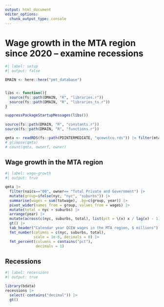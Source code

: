 ```yaml
---
output: html_document
editor_options:
  chunk_output_type: console
---
```


# Wage growth in the MTA region since 2020 -- examine recessions

```r
#| label: setup
#| output: false

DMAIN <- here::here("pmt_database")


libs <- function(){
  source(fs::path(DMAIN, "R", "libraries.r"))
  source(fs::path(DMAIN, "R", "libraries_ts.r"))
}

suppressPackageStartupMessages(libs())
  
source(fs::path(DMAIN, "R", "constants.r"))
source(fs::path(DMAIN, "R", "functions.r"))

qmta <- readRDS(fs::path(PDINTERMEDIATE, "qcewstco.rds")) |> filter(mta)
# glimpse(qmta)
# count(qmta, ownerf, owner)


```

## Wage growth in the MTA region

```r
#| label: wage-growth
#| output: true

qmta |> 
  filter(naics=="00", owner== "Total Private and Government") |> 
  mutate(group=ifelse(nyc, "nyc", "suburbs")) |> 
  summarise(wages = sum(totwage), .by=c(group, year)) |> 
  pivot_wider(names_from = group, values_from = wages) |> 
  mutate(total = nyc + suburbs) |> 
  arrange(year) |> 
  mutate(across(c(nyc, suburbs, total), list(pct = \(x) x / lag(x) - 1))) |> 
  gt() |> 
  tab_header("Calendar year QCEW wages in the MTA region, $ millions") |> 
  fmt_number(columns = c(nyc, suburbs, total),
             scale = 1e-6, decimals = 0) |> 
  fmt_percent(columns = contains("pct"),
              decimals = 1)

```

## Recessions

```r
#| label: recessions
#| output: true

library(bdata)
recessions |> 
  select(-contains("decimal")) |> 
  gt()

```
